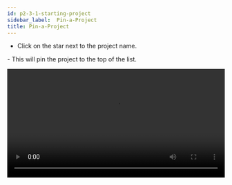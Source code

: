 ```yaml
---
id: p2-3-1-starting-project
sidebar_label:  Pin-a-Project
title: Pin-a-Project
---
```


- Click on the star next to the project name. 			

​- This will pin the project to the top of the list.

<video controls src="/scribeAssetsV2/how-to/staring-project.mov" width="100%" type="video/mov"/>
